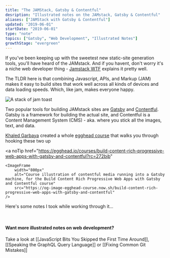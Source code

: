 ```yaml
---
title: "The JAMStack, Gatsby & Contentful"
desription: "Illustrated notes on the JAMstack, Gatsby & Contentful"
aliases: ["JAMStack with Gatsby & Contentful"]
updated: "2019-06-01"
startDate: "2019-06-01"
type: "note"
topics: ["Gatsby", "Web Development", "Illustrated Notes"]
growthStage: "evergreen"
---
```


<IntroParagraph>

If you've been keeping up with the sweetest new static-site generation tools, you'll have heard of the JAMstack. <Footnote idName={1}>And if you havent, don't worry it's a niche web developer thing - <a href="https://jamstack.wtf/">Jamstack WTF</a> explains it pretty well.</Footnote>

</IntroParagraph>

The TLDR here is that combining Javascript, APIs, and Markup (JAM) makes it easy to build sites that work well across all kinds of devices and data loading speeds. Which, like jam, makes everyone happy.

![A stack of jam toast](https://res.cloudinary.com/dg3gyk0gu/image/upload/c_scale,w_300/v1592855269/maggieappleton.com/egghead-course-notes/gatsby-contentful/thumb_2x.png)

Two popular tools for building JAMstack sites are [Gatsby](https://www.gatsbyjs.org/) and [Contentful](https://www.contentful.com/). Gatsby is a framework for building the actual site, and Contentful is a Content Management System (CMS) - aka. where you stick all the images, text, and data.

[Khaled Garbaya](https://khaledgarbaya.net/) created a whole [egghead course](https://egghead.io/courses/build-content-rich-progressive-web-apps-with-gatsby-and-contentful) that walks you through hooking these two up

<a
    noTip
    href="https://egghead.io/courses/build-content-rich-progressive-web-apps-with-gatsby-and-contentful?rc=272bjb"
>
    <ImageFrame
        width="800px"
        alt="Course illustration of contentful media running into a Gatsby machine, for the Build Content Rich Progressive Web Apps with Gatsby and Contentful course"
        src="https://og-image-egghead-course.now.sh/build-content-rich-progressive-web-apps-with-gatsby-and-contentful"
    />
</a>

Here's some notes I took while working through it...

<br />

<BasicImage
    width="860px"
    alt="Build progressive web apps with contentful and gatsby"
    src="https://res.cloudinary.com/dg3gyk0gu/image/upload/c_scale,w_680/v1592262609/maggieappleton.com/egghead-course-notes/gatsby-contentful/gatsbycontentful1.png"
/>

<BasicImage
    width="860px"
    alt="The JAM stack is a new way to build web apps for speed and scalability. It uses Javascript, APIs, and Markup."
    src="https://res.cloudinary.com/dg3gyk0gu/image/upload/c_scale,w_900/v1592262609/maggieappleton.com/egghead-course-notes/gatsby-contentful/gatsbycontentful2.png"
/>

<BasicImage
    width="860px"
    alt="These two work well together - contentful feeds the data into gatsby. You structure all your content inside contentful, which then goes into gatsby through the gatsby-source-contentful plugin."
    src="https://res.cloudinary.com/dg3gyk0gu/image/upload/c_scale,w_900/v1592262609/maggieappleton.com/egghead-course-notes/gatsby-contentful/gatsbycontentful3.png"
/>

<BasicImage
    width="860px"
    alt="We can create new pages for our site inside gatsby-node.js. The gatsby node API gives us a creatPage action"
    src="https://res.cloudinary.com/dg3gyk0gu/image/upload/c_scale,w_900/v1592262611/maggieappleton.com/egghead-course-notes/gatsby-contentful/gatsbycontentful4.png"
/>

<BasicImage
    width="860px"
    alt="The full gatsby and contentful illustrated note"
    src="https://res.cloudinary.com/dg3gyk0gu/image/upload/c_scale,w_900/v1592262613/maggieappleton.com/egghead-course-notes/gatsby-contentful/gatsbycontentful_sketchnotes--mini.png"
/>

#### Want more illustrated notes on web development?

Take a look at [[JavaScript Bits You Skipped the First Time Around]], [[Speaking the GraphQL Query Language]] or [[Fixing Common Git Mistakes]]

